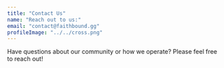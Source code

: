 ```yaml
---
title: "Contact Us"
name: "Reach out to us:"
email: "contact@faithbound.gg"
profileImage: "../../cross.png"
---
```



Have questions about our community or how we operate? Please feel free to <Underlining>reach out</Underlining>!
